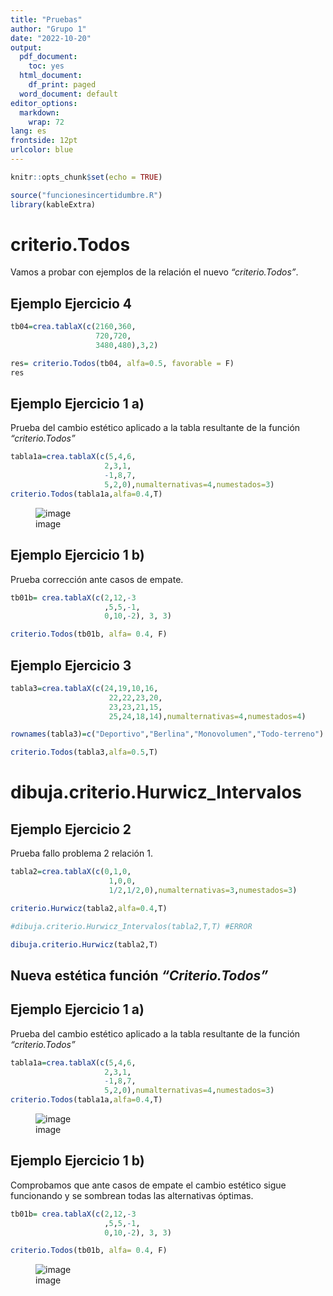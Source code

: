 ```yaml
---
title: "Pruebas"
author: "Grupo 1"
date: "2022-10-20"
output:
  pdf_document: 
    toc: yes
  html_document:
    df_print: paged
  word_document: default
editor_options: 
  markdown: 
    wrap: 72
lang: es
frontside: 12pt 
urlcolor: blue
---
```

\newpage

```r
knitr::opts_chunk$set(echo = TRUE)
```

```r
source("funcionesincertidumbre.R")
library(kableExtra)
```


# criterio.Todos

Vamos a probar con ejemplos de la relación el nuevo _"criterio.Todos"_.

## **Ejemplo Ejercicio 4**

```r
tb04=crea.tablaX(c(2160,360,
                   720,720,
                   3480,480),3,2)

res= criterio.Todos(tb04, alfa=0.5, favorable = F)
res
```


## **Ejemplo Ejercicio 1 a)**

Prueba del cambio estético aplicado a la tabla resultante de la función _"criterio.Todos"_

```r
tabla1a=crea.tablaX(c(5,4,6,
                     2,3,1,
                     -1,8,7,
                     5,2,0),numalternativas=4,numestados=3)
criterio.Todos(tabla1a,alfa=0.4,T)  

```

![image](https://user-images.githubusercontent.com/113537184/197258895-e09a455f-5544-4fbc-9a0c-77f737c55973.png)

## **Ejemplo Ejercicio 1 b)**

Prueba corrección ante casos de empate.

```r
tb01b= crea.tablaX(c(2,12,-3
                     ,5,5,-1,
                     0,10,-2), 3, 3)

criterio.Todos(tb01b, alfa= 0.4, F)

```
## **Ejemplo Ejercicio 3**


```r
tabla3=crea.tablaX(c(24,19,10,16,
                      22,22,23,20,
                      23,23,21,15,
                      25,24,18,14),numalternativas=4,numestados=4)

rownames(tabla3)=c("Deportivo","Berlina","Monovolumen","Todo-terreno")

criterio.Todos(tabla3,alfa=0.5,T)

```


# dibuja.criterio.Hurwicz_Intervalos

## **Ejemplo Ejercicio 2**

Prueba fallo problema 2 relación 1.

```r
tabla2=crea.tablaX(c(0,1,0,
                      1,0,0,
                      1/2,1/2,0),numalternativas=3,numestados=3)

criterio.Hurwicz(tabla2,alfa=0.4,T)

#dibuja.criterio.Hurwicz_Intervalos(tabla2,T,T) #ERROR

dibuja.criterio.Hurwicz(tabla2,T)

```

## Nueva estética función _"Criterio.Todos"_

## **Ejemplo Ejercicio 1 a)**

Prueba del cambio estético aplicado a la tabla resultante de la función _"criterio.Todos"_

```r
tabla1a=crea.tablaX(c(5,4,6,
                     2,3,1,
                     -1,8,7,
                     5,2,0),numalternativas=4,numestados=3)
criterio.Todos(tabla1a,alfa=0.4,T)  

```
![image](https://user-images.githubusercontent.com/113537184/198872262-ef6314c1-c260-4572-8984-736df16e9b4b.png)

## **Ejemplo Ejercicio 1 b)**

Comprobamos que ante casos de empate el cambio estético sigue funcionando y se sombrean todas las alternativas óptimas.

```r
tb01b= crea.tablaX(c(2,12,-3
                     ,5,5,-1,
                     0,10,-2), 3, 3)

criterio.Todos(tb01b, alfa= 0.4, F)

```
![image](https://user-images.githubusercontent.com/113537184/198872239-7143ccb9-3775-4caf-adbc-862c9340efd4.png)
